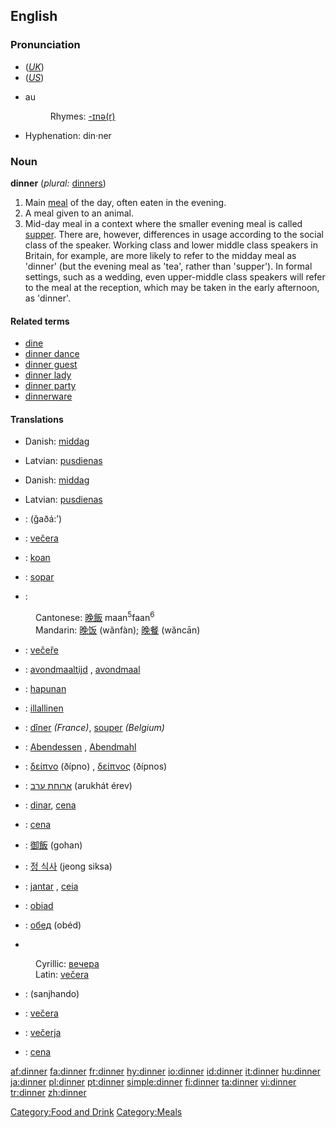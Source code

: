 ==English==

{{rank|sit|considerable|private|768|dinner|command|etc.|broke}}

===Pronunciation===
*(''[[Received Pronunciation|UK]]'') {{IPA|/ˈdɪnə/}}
*(''[[General American|US]]'') {{IPA|/ˈdɪnɚ/}}
*{{audio|en-us-dinner.ogg|Audio (US)}}au
*:Rhymes: [[Rhymes:English:-ɪnə(r)|-ɪnə(r)]]
*Hyphenation: din·ner

===Noun===
'''dinner''' (''plural:'' [[dinners]])

# Main [[meal]] of the day, often eaten in the evening.
# A meal given to an animal.
# Mid-day meal in a context where the smaller evening meal is called [[supper]]. There are, however, differences in usage according to the social class of the speaker. Working class and lower middle class speakers in Britain, for example, are more likely to refer to the midday meal as 'dinner' (but the evening meal as 'tea', rather than 'supper'). In formal settings, such as a wedding, even upper-middle class speakers will refer to the meal at the reception, which may be taken in the early afternoon, as 'dinner'.

====Related terms====
*[[dine]]
*[[dinner dance]]
*[[dinner guest]]
*[[dinner lady]]
*[[dinner party]]
*[[dinnerware]]

====Translations====
{{trans-top|main meal of the day}}
*Danish: [[middag]]
{{trans-mid}}
*Latvian: [[pusdienas]] {{f}} {{p}}
{{trans-bottom}}

{{trans-top|a meal given to an animal}}
{{trans-mid}}
{{trans-bottom}}

{{trans-top|mid-day meal}}
*Danish: [[middag]]
{{trans-mid}}
*Latvian: [[pusdienas]] {{f}} {{p}}
{{trans-bottom}}

{{checktrans}}

{{top}}
*{{ttbc|Arabic}}: {{ARchar|[[غذاء]]}} (ğaðá:’)
*{{ttbc|Bosnian}}: [[večera#Bosnian|večera]] {{f}}
*{{ttbc|Breton}}: [[koan]] {{f}}
*{{ttbc|Català}}: [[sopar]] {{m}}
*{{ttbc|Chinese}}:
:Cantonese: [[晚飯]] maan<sup>5</sup>faan<sup>6</sup>
:Mandarin: [[晚饭]] (wănfàn); [[晚餐]] (wăncān)
*{{ttbc|Czech}}: [[večeře]] {{f}}
*{{ttbc|Dutch}}: [[avondmaaltijd]] {{m}}, [[avondmaal]] {{n}}
*{{ttbc|Filipino}}: [[hapunan]]
*{{ttbc|Finnish}}: [[illallinen]]
*{{ttbc|French}}: [[dîner]] ''(France)'', [[souper]] ''(Belgium)''
*{{ttbc|German}}: [[Abendessen]] {{n}}, [[Abendmahl]] {{n}}
*{{ttbc|Greek}}: [[δείπνο]] (ðípno) {{n}}, [[δείπνος]] (ðípnos) {{m}}
{{mid}}
*{{ttbc|Hebrew}}: [[ארוחת ערב]] (arukhát érev) {{n}}
*{{ttbc|Interlingua}}: [[dinar]], [[cena]]
*{{ttbc|Italian}}: [[cena]] {{f}}
*{{ttbc|Japanese}}: [[御飯]] (gohan)
*{{ttbc|Korean}}: [[정 식사]] (jeong siksa)
*{{ttbc|Portuguese}}: [[jantar]] {{m}}, [[ceia]] {{f}}
*{{ttbc|Polish}}: [[obiad]] {{m}}
*{{ttbc|Russian}}: [[обед]] (obéd) {{m}}
*{{ttbc|Serbian}}
:Cyrillic: [[вечера#Serbian|вечера]] {{f}}
:Latin: [[večera#Serbian|večera]] {{f}}
*{{ttbc|Sindhi}}: {{SDchar|[[سانجھاندو]]}} (sanjhando) {{m}}
*{{ttbc|Slovak}}: [[večera#Slovak|večera]] {{f}}
*{{ttbc|Slovenian}}: [[večerja]] {{f}}
*{{ttbc|Spanish}}: [[cena]] {{f}}
{{bottom}}

[[Category:Food and Drink]]
[[Category:Meals]]
[[af:dinner]]
[[fa:dinner]]
[[fr:dinner]]
[[hy:dinner]]
[[io:dinner]]
[[id:dinner]]
[[it:dinner]]
[[hu:dinner]]
[[ja:dinner]]
[[pl:dinner]]
[[pt:dinner]]
[[simple:dinner]]
[[fi:dinner]]
[[ta:dinner]]
[[vi:dinner]]
[[tr:dinner]]
[[zh:dinner]]
